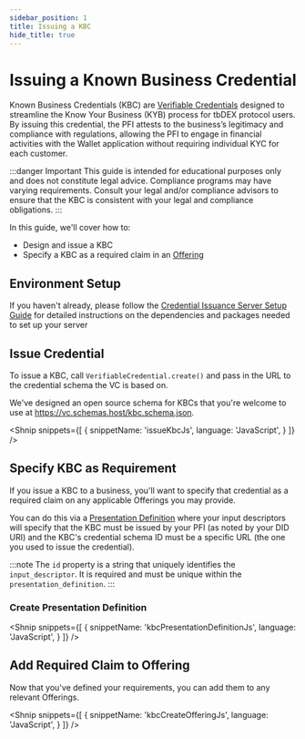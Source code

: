 ```yaml
---
sidebar_position: 1
title: Issuing a KBC
hide_title: true
---
```


<LanguageSwitcher languages="JavaScript, Kotlin" />

# Issuing a Known Business Credential

Known Business Credentials (KBC) are [Verifiable Credentials](/docs/web5/verifiable-credentials/what-are-vcs) designed to streamline the Know Your Business (KYB) process for tbDEX protocol users. 
By issuing this credential, the PFI attests to the business’s legitimacy and compliance with regulations, allowing the PFI to engage in financial activities with the Wallet application without requiring individual KYC for each customer.


:::danger Important
This guide is intended for educational purposes only and does not constitute legal advice. Compliance programs may have varying requirements. Consult your legal and/or compliance advisors to ensure that the KBC is consistent with your legal and compliance obligations.
:::

In this guide, we'll cover how to:
- Design and issue a KBC
- Specify a KBC as a required claim in an [Offering](/docs/tbdex/pfi/creating-offerings)

## Environment Setup

If you haven't already, please follow the [Credential Issuance Server Setup Guide](/docs/tbdex/issuer/vc-serverSetup) for detailed instructions on the dependencies and packages needed to set up your server

## Issue Credential

To issue a KBC, call `VerifiableCredential.create()` and pass in the URL to the credential schema the VC is based on. 

We've designed an open source schema for KBCs that you're welcome to use at https://vc.schemas.host/kbc.schema.json.

<Shnip
  snippets={[
    {
      snippetName: 'issueKbcJs',
      language: 'JavaScript',
    }
  ]}
/>

## Specify KBC as Requirement

If you issue a KBC to a business, you'll want to specify that credential as a required claim on any applicable Offerings you may provide. 

You can do this via a [Presentation Definition](/docs/web5/verifiable-credentials/presentation-definition) where your input descriptors will specify that the KBC must be issued by your PFI (as noted by your DID URI) and the KBC's credential schema ID must be a specific URL (the one you used to issue the credential).

:::note
The `id` property is a string that uniquely identifies the `input_descriptor`. It is required and must be unique within the `presentation_definition`.
:::

### Create Presentation Definition

<Shnip
  snippets={[
    {
      snippetName: 'kbcPresentationDefinitionJs',
      language: 'JavaScript',
    }
  ]}
/>

## Add Required Claim to Offering

Now that you've defined your requirements, you can add them to any relevant Offerings.

<Shnip
  snippets={[
    {
      snippetName: 'kbcCreateOfferingJs',
      language: 'JavaScript',
    }
  ]}
/>